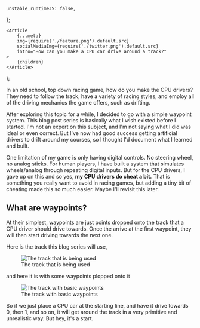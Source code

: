 
	unstable_runtimeJS: false,
};

	<Article
		{...meta}
		img={require('./feature.png').default.src}
		socialMediaImg={require('./twitter.png').default.src}
		intro="How can you make a CPU car drive around a track?"
	>
		{children}
	</Article>
);

In an old school, top down racing game, how do you make the CPU drivers? They need to follow the track, have a variety of racing styles, and employ all of the driving mechanics the game offers, such as drifting.

After exploring this topic for a while, I decided to go with a simple waypoint system. This blog post series is basically what I wish existed before I started. I'm not an expert on this subject, and I'm not saying what I did was ideal or even correct. But I've now had good success getting artificial drivers to drift around my courses, so I thought I'd document what I learned and built.

<pitfall>
	One limitation of my game is only having digital controls. No steering wheel,
	no analog sticks. For human players, I have built a system that simulates
	wheels/analog through repeating digital inputs. But for the CPU drivers, I
	gave up on this and so yes, <b>my CPU drivers do cheat a bit.</b> That is
	something you really want to avoid in racing games, but adding a tiny bit of
	cheating made this so much easier. Maybe I'll revisit this later.
</pitfall>

## What are waypoints?

At their simplest, waypoints are just points dropped onto the track that a CPU driver should drive towards. Once the arrive at the first waypoint, they will then start driving towards the next one.

Here is the track this blog series will use,

<figure>
	<img
		src={require('./bareTrack.png').default.src}
		alt="The track that is being used"
		style={{ imageRendering: 'pixelated' }}
	/>
	<figcaption>The track that is being used</figcaption>
</figure>

and here it is with some waypoints plopped onto it

<figure>
	<img
		src={require('./trackWithBasicWaypoints.png').default.src}
		alt="The track with basic waypoints"
		style={{ imageRendering: 'pixelated' }}
	/>
	<figcaption>The track with basic waypoints</figcaption>
</figure>

So if we just place a CPU car at the starting line, and have it drive towards 0, then 1, and so on, it will get around the track in a very primitive and unrealistic way. But hey, it's a start.

<SimulationCmp level="basic" />
